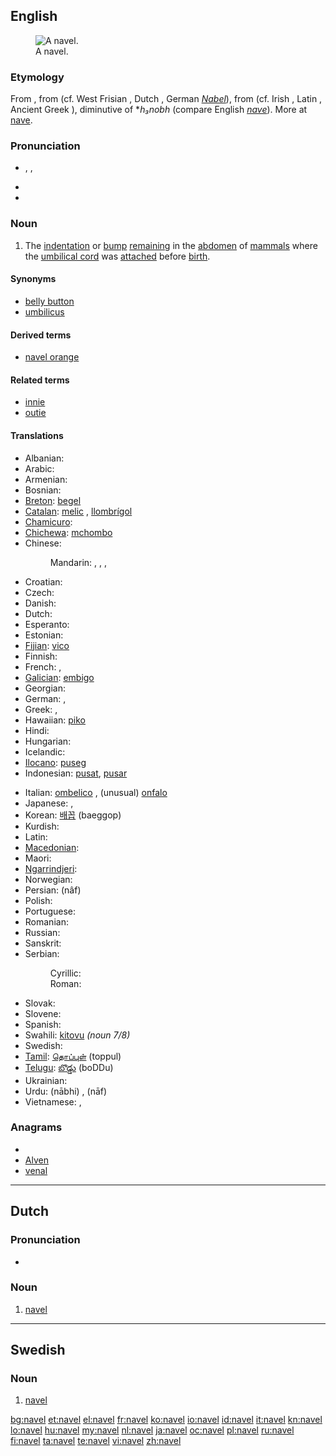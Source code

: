 ==English==
{{wikipedia}}
[[Image:Ombelico Femminile.jpg|thumb|A navel.]]

===Etymology===
From {{etyl|ang}} {{term|nafela|lang=ang}}, from {{proto|Germanic|naƀulōn}} (cf. West Frisian {{term|nâle|lang=fy}}, Dutch {{term|navel|lang=nl}}, German ''[[Nabel]]''), from {{proto|Indo-European|h₃nobh-ilos}} (cf. Irish {{term|imleac|lang=ga}}, Latin {{term|umbilicus|lang=la}}, Ancient Greek {{term|omphálos}}), diminutive of *''h₃nobh'' (compare English ''[[nave]]''). More at [[nave]].

===Pronunciation===
* {{enPR|nā'vəl}}, {{IPA|/ˈneɪvəl/}}, {{SAMPA|/"neIv@l/}}
* {{rhymes|eɪvəl}}
* {{homophones|naval}}

===Noun===
{{en-noun}}

# {{anatomy}} The [[indentation]] or [[bump]] [[remain]]ing in the [[abdomen]] of [[mammal]]s where the [[umbilical cord]] was [[attach]]ed before [[birth]].

====Synonyms====
* [[belly button]] {{italbrac|colloquial}}
* [[umbilicus]]

====Derived terms====
* [[navel orange]]

====Related terms====
* [[innie]]
* [[outie]]

====Translations====
{{trans-top|remnant of umbilical cord}}
* Albanian: {{t-|sq|kërthizë|f|xs=Albanian}}
* Arabic: {{t|ar|سرة|f|alt=سُرّة|tr=súrra}}
* Armenian: {{t-|hy|պորտ|tr=port}}
* Bosnian: {{t-|bs|pupak|m}}
* [[Breton]]: [[begel]]
* [[Catalan]]: [[melic]] {{m}}, [[llombrígol]] {{m}}
* [[Chamicuro]]: {{tø|ccc|mocho}}
* [[Chichewa]]: [[mchombo]]
* Chinese:
*: Mandarin: {{t|cmn|肚臍|sc=Hani}},  {{t|cmn|肚脐|tr=dùqí|sc=Hani}},  {{t-|cmn|臍|sc=Hani}},  {{t-|cmn|脐|tr=qí|sc=Hani}}
* Croatian: {{t-|hr|pupak|m}}
* Czech: {{t+|cs|pupek|m}}
* Danish: {{t-|da|navle|c}}
* Dutch: {{t+|nl|navel|m}}
* Esperanto: {{t-|eo|umbiliko|xs=Esperanto}}
* Estonian: {{t-|et|naba}}
* [[Fijian]]: [[vico]]
* Finnish: {{t+|fi|napa}}
* French: {{t+|fr|ombilic|m}},  {{t+|fr|nombril|m}}
* [[Galician]]: [[embigo]] {{m}}
* Georgian: {{t|ka|ჭიპი|tr=čʻipi|sc=Geor|xs=Georgian}}
* German: {{t+|de|Bauchnabel|m}}, {{t+|de|Nabel|m}}
* Greek: {{t+|el|ομφαλός|m|tr=omfalós}},  {{qualifier|colloquial}} {{t+|el|αφαλός|m|tr=afalós}}
* Hawaiian: [[piko]]
* Hindi: {{t-|hi|नाभि|f|tr=nābhi|xs=Hindi}}
* Hungarian: {{t+|hu|köldök}}
* Icelandic: {{t+|is|nafli|m}}
* [[Ilocano]]: [[puseg]]
* Indonesian: [[pusat]], [[pusar]]
{{trans-mid}}
* Italian: [[ombelico]] {{m}}, (unusual) [[onfalo]] {{m}}
* Japanese: {{t+|ja|臍|tr=[[へそ]], heso}},  {{t|ja|ネーブル|tr=nēburu}}
* Korean: [[배꼽]] (baeggop)
* Kurdish: {{t+|ku|navik|f}}
* Latin: {{t-|la|umbilicus|m}}
* [[Macedonian]]: {{t-|mk|папок|m}}
* Maori: {{t-|mi|pito|xs=Maori}}
* [[Ngarrindjeri]]: {{tø|nay|pulanggi}}
* Norwegian: {{t-|no|navle|m}}
* Persian: {{fa-Arab|[[ناف]]}} (nâf)
* Polish: {{t+|pl|pępek|m}}
* Portuguese: {{t+|pt|umbigo|m}}
* Romanian: {{t+|ro|buric|n}}
* Russian: {{t+|ru|пупок|m|tr=pupók}}
* Sanskrit: {{t-|sa|नाभि|f|tr=nābhi|xs=Sanskrit}}
* Serbian:
*: Cyrillic: {{t-|sr|пупак|m|sc=Cyrl}}
*: Roman: {{t-|sr|pupak|m}}
* Slovak: {{t|sk|pupok|m}}
* Slovene: {{t+|sl|popek|m|alt=pópek}}
* Spanish: {{t+|es|ombligo|m}}
* Swahili: [[kitovu]] ''(noun 7/8)''
* Swedish: {{t-|sv|navel|c}}
* [[Tamil]]: [[தொப்புள்]] (toppul)
* [[Telugu]]: [[బొడ్డు]] (boDDu)
* Ukrainian: {{t-|uk|пупок|m|tr=pupók|xs=Ukrainian}}
* Urdu: {{ur-Arab|[[نابھ]]}} (nābhi) {{f}}, {{ur-Arab|[[ناف]]}} (nāf) {{f}}
* Vietnamese: {{t+|vi|rốn|xs=Vietnamese}},  {{t-|vi|rún|xs=Vietnamese}}
{{trans-bottom}}

===Anagrams===
* {{alphagram|aelnv}}
* [[Alven#English|Alven]]
* [[venal#English|venal]]

----

==Dutch==

===Pronunciation===
* {{audio|Nl-navel.ogg|audio}}

===Noun===
{{nl-noun2|m|s|tje}}

# [[#English|navel]]

----

==Swedish==

===Noun===
{{sv-noun-irreg-c|navel|naveln|navlar|navlarna}}

# [[#English|navel]]

[[bg:navel]]
[[et:navel]]
[[el:navel]]
[[fr:navel]]
[[ko:navel]]
[[io:navel]]
[[id:navel]]
[[it:navel]]
[[kn:navel]]
[[lo:navel]]
[[hu:navel]]
[[my:navel]]
[[nl:navel]]
[[ja:navel]]
[[oc:navel]]
[[pl:navel]]
[[ru:navel]]
[[fi:navel]]
[[ta:navel]]
[[te:navel]]
[[vi:navel]]
[[zh:navel]]